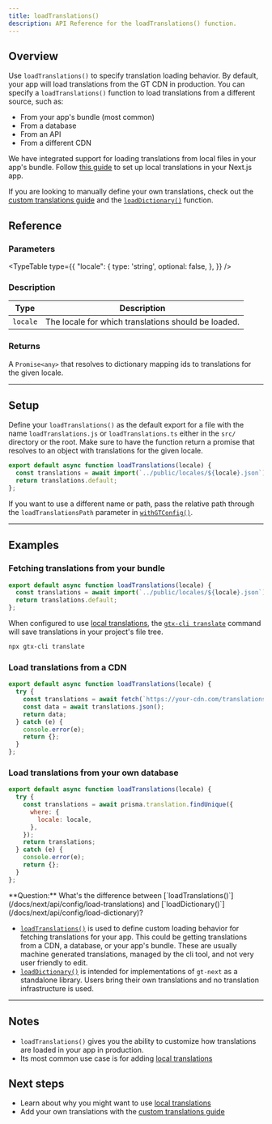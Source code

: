 ```yaml
---
title: loadTranslations()
description: API Reference for the loadTranslations() function.
---
```


## Overview


Use `loadTranslations()` to specify translation loading behavior.
By default, your app will load translations from the GT CDN in production.
You can specify a `loadTranslations()` function to load translations from a different source, such as:
 * From your app's bundle (most common)
 * From a database
 * From an API
 * From a different CDN

We have integrated support for loading translations from local files in your app's bundle.
Follow [this guide](/docs/next/guides/local-tx) to set up local translations in your Next.js app.

If you are looking to manually define your own translations, check out the [custom translations guide](/docs/next/concepts/stand-alone)
 and the [`loadDictionary()`](/docs/next/api/config/load-dictionary) function.

## Reference

### Parameters
<TypeTable
  type={{
    "locale": {
        type: 'string',
        optional: false,
    },
  }}
/>

### Description
| Type | Description |
| ---- | ----------- |
| `locale` | The locale for which translations should be loaded. |

### Returns

A `Promise<any>` that resolves to dictionary mapping ids to translations for the given locale.

---

## Setup

Define your `loadTranslations()` as the default export for a file with the name `loadTranslations.js` or `loadTranslations.ts` either in the `src/` directory or the root.
Make sure to have the function return a promise that resolves to an object with translations for the given locale.

```js title="src/loadTranslations.js"
export default async function loadTranslations(locale) {
  const translations = await import(`../public/locales/${locale}.json`);
  return translations.default;
};
```

If you want to use a different name or path, pass the relative path through the `loadTranslationsPath` parameter in [`withGTConfig()`](/docs/next/api/config/withGTConfig).

---



## Examples

### Fetching translations from your bundle

```js title="src/loadTranslations.js"
export default async function loadTranslations(locale) {
  const translations = await import(`../public/locales/${locale}.json`);
  return translations.default;
};
```

When configured to use [local translations](/docs/next/guides/local-tx), the [`gtx-cli translate`](/docs/cli/translate) command
will save translations in your project's file tree.

```bash
npx gtx-cli translate
```



### Load translations from a CDN

```js title="loadTranslations.js"
export default async function loadTranslations(locale) {
  try {
    const translations = await fetch(`https://your-cdn.com/translations/${locale}.json`);
    const data = await translations.json();
    return data;
  } catch (e) {
    console.error(e);
    return {};
  }
};
```

### Load translations from your own database

```js title="loadTranslations.js"
export default async function loadTranslations(locale) {
  try {
    const translations = await prisma.translation.findUnique({
      where: {
        locale: locale,
      },
    });
    return translations;
  } catch (e) {
    console.error(e);
    return {};
  }
};
```


<Callout>
  **Question:** What's the difference between [`loadTranslations()`](/docs/next/api/config/load-translations) and [`loadDictionary()`](/docs/next/api/config/load-dictionary)?

  * [`loadTranslations()`](/docs/next/api/config/load-translations) is used to define custom loading behavior for fetching translations for your app.
  This could be getting translations from a CDN, a database, or your app's bundle.
  These are usually machine generated translations, managed by the cli tool, and not very user friendly to edit.
  * [`loadDictionary()`](/docs/next/api/config/load-dictionary) is intended for implementations of `gt-next` as a standalone library.
  Users bring their own translations and no translation infrastructure is used.
</Callout>

---

## Notes
 * `loadTranslations()` gives you the ability to customize how translations are loaded in your app in production.
 * Its most common use case is for adding [local translations](/docs/next/guides/local-tx)

## Next steps
 * Learn about why you might want to use [local translations](/docs/next/guides/local-tx)
 * Add your own translations with the [custom translations guide](/docs/next/concepts/stand-alone)

